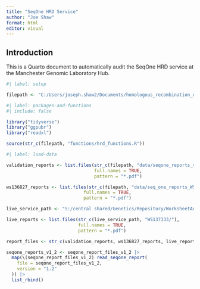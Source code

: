 ```yaml
---
title: "SeqOne HRD Service"
author: "Joe Shaw"
format: html
editor: visual
---
```


## Introduction

This is a Quarto document to automatically audit the SeqOne HRD service at the Manchester Genomic Laboratory Hub.

```r
#| label: setup

filepath <- "C:/Users/joseph.shaw2/Documents/homologous_recombination_deficiency/"

```


```r
#| label: packages-and-functions
#| include: false

library("tidyverse")
library("ggpubr")
library("readxl")

source(str_c(filepath, "functions/hrd_functions.R"))

```

```r
#| label: load-data

validation_reports <- list.files(str_c(filepath, "data/seqone_reports_v1_2/"),
                                 full.names = TRUE,
                                 pattern = "*.pdf")

ws136827_reports <- list.files(str_c(filepath, "data/seq_one_reports_WS136827/"),
                             full.names = TRUE,
                             pattern = "*.pdf")

live_service_path <- "S:/central shared/Genetics/Repository/WorksheetAnalysedData/"

live_reports <- list.files(str_c(live_service_path, "WS137333/"),
                           full.names = TRUE,
                           pattern = "*.pdf")

report_files <- str_c(validation_reports, ws136827_reports, live_reports)

seqone_reports_v1_2 <- seqone_report_files_v1_2 |>
  map(\(seqone_report_files_v1_2) read_seqone_report(
    file = seqone_report_files_v1_2,
    version = "1.2"
  )) |>
  list_rbind()

```


